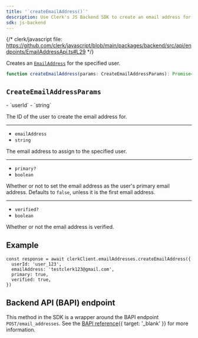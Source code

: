 ```yaml
---
title: '`createEmailAddress()`'
description: Use Clerk's JS Backend SDK to create an email address for the specified user.
sdk: js-backend
---
```


{/* clerk/javascript file: https://github.com/clerk/javascript/blob/main/packages/backend/src/api/endpoints/EmailAddressApi.ts#L29 */}

Creates an [`EmailAddress`](/docs/references/javascript/types/email-address) for the specified user.

```ts
function createEmailAddress(params: CreateEmailAddressParams): Promise<EmailAddress>
```

## `CreateEmailAddressParams`

<Properties>
  - `userId`
  - `string`

  The ID of the user to create the email address for.

  ---

  - `emailAddress`
  - `string`

  The email address to assign to the specified user.

  ---

  - `primary?`
  - `boolean`

  Whether or not to set the email address as the user's primary email address. Defaults to `false`, unless it is the first email address.

  ---

  - `verified?`
  - `boolean`

  Whether or not the email address is verified.
</Properties>

## Example

<Include src="_partials/backend/usage" />

```tsx
const response = await clerkClient.emailAddresses.createEmailAddress({
  userId: 'user_123',
  emailAddress: 'testclerk123@gmail.com',
  primary: true,
  verified: true,
})
```

## Backend API (BAPI) endpoint

This method in the SDK is a wrapper around the BAPI endpoint `POST/email_addresses`. See the [BAPI reference](/docs/reference/backend-api/tag/email-addresses/post/email_addresses){{ target: '_blank' }} for more information.
